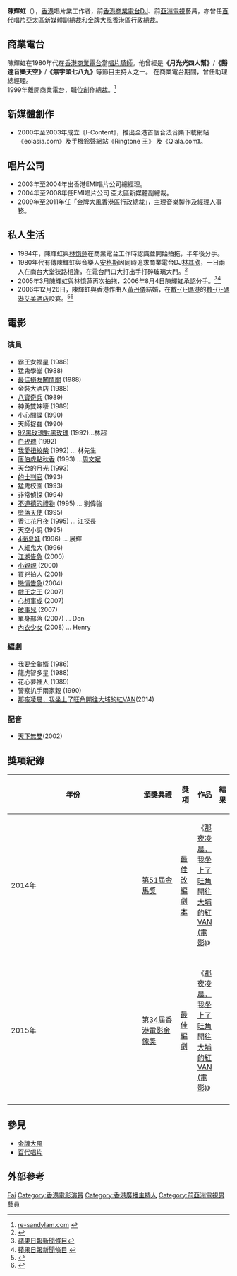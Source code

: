 {{不是|陳輝雄}}
'''陳輝虹'''（{{bd|英語：Chan Fai Hung，1964年|1月6日|catIdx=C陳|羅馬拼音=Chan Fai Hung}}），[[香港|香港]]唱片業工作者，前[[香港|香港]][[商業電台|商業電台]]DJ、前[[亞洲電視|亞洲電視]]藝員，亦曾任[[EMI|百代唱片]]亞太區新媒體副總裁和[[金牌大風|金牌大風]][[香港|香港]]區行政總裁。

==商業電台==
陳輝虹在1980年代在[[香港商業電台|香港商業電台]]當[[唱片騎師|唱片騎師]]。他曾經是'''《月光光四人幫》'''/'''《豁達音樂天空》'''/'''《無字頭七八九》'''等節目主持人之一。
在商業電台期間，曾任助理總經理。<br>1999年離開商業電台，職位創作總裁。<ref>[http://re-sandylam.com/?p=2305 re-sandylam.com] {{webarchive|url=https://web.archive.org/web/20070312174227/http://re-sandylam.com/?p=2305 |date=2007-03-12 }}</ref>

==新媒體創作==
*2000年至2003年成立《I-Content》，推出全港首個合法音樂下載網站《eolasia.com》及手機鈴聲網站《Ringtone 王》 及《Qlala.com》。

==唱片公司==
*2003年至2004年出香港EMI唱片公司總經理。
*2004年至2008年任EMI唱片公司 亞太區新媒體副總裁。
*2009年至2011年任「金牌大風香港區行政總裁」，主理音樂製作及經理人事務。

==私人生活==
*1984年，陳輝虹與[[林憶蓮|林憶蓮]]在商業電台工作時認識並開始拍拖，半年後分手。
*1980年代有傳陳輝虹與音樂人[[安格斯_(音樂人)|安格斯]]因同時追求商業電台DJ[[林其欣|林其欣]]，一日兩人在商台大堂狹路相逢，在電台門口大打出手打碎玻璃大門。<ref>{{Cite web |url=https://www.youtube.com/watch?v=Vqy6-W-GQ3w |title=陳輝虹追林其欣追到打人？ |access-date=2016-11-10 |archive-date=2017-03-08 |archive-url=https://web.archive.org/web/20170308030207/https://www.youtube.com/watch?v=Vqy6-W-GQ3w |dead-url=no }}</ref>
*2005年3月陳輝虹與林憶蓮再次拍拖，2006年8月4日陳輝虹承認分手。<ref>[http://appledaily.atnext.com/template/apple/art_main.cfm?iss_id=20060805&sec_id=462&subsec_id=463&art_id=6191617 蘋果日報新聞條目]{{dead link|date=2018年5月 |bot=InternetArchiveBot |fix-attempted=yes }}</ref><ref>[http://appledaily.atnext.com/template/apple/art_main.cfm?iss_id=20070103&sec_id=462&subsec_id=830&art_id=6678705 蘋果日報新聞條目] {{webarchive|url=https://web.archive.org/web/20070125230403/http://www1.appledaily.atnext.com/template/apple/art_main.cfm?iss_id=20070103&sec_id=462&subsec_id=830&art_id=6678705 |date=2007-01-25 }}</ref>
*2006年12月26日，陳輝虹與香港作曲人[[黃丹儀|黃丹儀]]結婚，在[[數碼港|數-{}-碼港]]的[[數碼港艾美酒店|數-{}-碼港艾美酒店]]設宴。<ref>{{Cite web |url=http://www.mingpaovan.com/htm/News/20061227/HK-mao1.htm |title=明報新聞條目 |access-date=2007-02-15 |archive-date=2008-06-26 |archive-url=https://web.archive.org/web/20080626042924/http://www.mingpaovan.com/htm/News/20061227/HK-mao1.htm |dead-url=no }}</ref><ref>{{Cite web |url=http://ol.mingpao.com/cfm/Archive1.cfm?File=20060806%2Fsaa01%2Fmba1.txt |title=明報OL網條目 |access-date=2022-03-08 |archive-date=2016-03-04 |archive-url=https://web.archive.org/web/20160304200502/http://ol.mingpao.com/cfm/Archive1.cfm?File=20060806%2Fsaa01%2Fmba1.txt |dead-url=no }}</ref>

== 電影 ==
===演員===
*霸王女福星 (1988)     
*猛鬼學堂 (1988)     
*[[最佳損友闖情關|最佳損友闖情關]] (1988)     
*金裝大酒店 (1988)     
*[[八寶奇兵|八寶奇兵]] (1989)     
*神勇雙妹嘜 (1989)     
*小心間諜 (1990)     
*天師捉姦 (1990)     
*[[92黑玫瑰對黑玫瑰|92黑玫瑰對黑玫瑰]] (1992)...林超     
*[[白玫瑰|白玫瑰]] (1992)     
*[[我愛扭紋柴|我愛扭紋柴]] (1992) ... 林先生 
*[[唐伯虎點秋香|唐伯虎點秋香]] (1993) ...[[徐禎卿|周文斌]]    
*天台的月光 (1993)     
*[[的士判官|的士判官]] (1993)     
*猛鬼校園 (1993)     
*非常偵探 (1994)     
*[[不道德的禮物|不道德的禮物]] (1995) ... 劉偉強 
*[[墮落天使_(1995年電影)|墮落天使]] (1995)     
*[[香江花月夜|香江花月夜]] (1995) ... 江探長 
*天空小說 (1995)     
*[[4面夏娃|4面夏娃]] (1996) ... 展輝 
*人細鬼大 (1996)     
*[[江湖告急|江湖告急]] (2000)     
*[[小親親|小親親]] (2000)     
*[[買兇拍人|買兇拍人]] (2001)     
*[[戀情告急|戀情告急]](2004)     
*[[戲王之王_(2007年電影)|戲王之王]] (2007)     
*[[心想事成|心想事成]] (2007)     
*[[破事兒|破事兒]] (2007)     
*單身部落 (2007) ... Don 
*[[內衣少女|內衣少女]] (2008) ... Henry

===編劇=== 
*我要金龜婿 (1986)     
*龍虎智多星 (1988)     
*花心夢裡人 (1989)     
*警察扒手兩家親 (1990)
*[[那夜凌晨，我坐上了旺角開往大埔的紅VAN_(電影)|那夜凌晨，我坐上了旺角開往大埔的紅VAN]](2014)

===配音=== 
*[[天下无双_(电影)|天下無雙]](2002)

== 獎項紀錄 ==
{| class="wikitable" width="90%"
|-align=center
! width="8%"|年份
! width="20%"|頒獎典禮
! width="19%"|獎項
! width="19%"|作品
! width="10%"|結果
|- align="center"
|2014年
|[[第51屆金馬獎|第51屆金馬獎]]
|[[金馬獎最佳改編劇本|最佳改編劇本]]
|《[[那夜凌晨，我坐上了旺角開往大埔的紅VAN_(電影)|那夜凌晨，我坐上了旺角開往大埔的紅VAN (電影)]]》
|{{nom}}
|-
|- align="center"
|2015年
|[[第34屆香港電影金像獎|第34屆香港電影金像獎]]
|[[香港電影金像獎最佳編劇|最佳編劇]]
|《[[那夜凌晨，我坐上了旺角開往大埔的紅VAN_(電影)|那夜凌晨，我坐上了旺角開往大埔的紅VAN (電影)]]》
|{{nom}}
|-
|}

==參見==
*[[金牌大風|金牌大風]]
*[[EMI|百代唱片]]

==外部參考==
<references/>
{{DEFAULTSORT:Chan}}
[[Category:陳姓|Fai]]
[[Category:香港電影演員|Category:香港電影演員]]
[[Category:香港廣播主持人|Category:香港廣播主持人]]
[[Category:前亞洲電視男藝員|Category:前亞洲電視男藝員]]